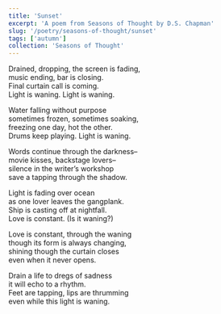 ```yaml
---
title: 'Sunset'
excerpt: 'A poem from Seasons of Thought by D.S. Chapman'
slug: '/poetry/seasons-of-thought/sunset'
tags: ['autumn']
collection: 'Seasons of Thought'
---
```


Drained, dropping, the screen is fading,  
music ending, bar is closing.  
Final curtain call is coming.  
Light is waning. Light is waning.

Water falling without purpose  
sometimes frozen, sometimes soaking,  
freezing one day, hot the other.  
Drums keep playing. Light is waning.

Words continue through the darkness–  
movie kisses, backstage lovers–  
silence in the writer’s workshop  
save a tapping through the shadow.

Light is fading over ocean  
as one lover leaves the gangplank.  
Ship is casting off at nightfall.  
Love is constant. (Is it waning?)

Love is constant, through the waning  
though its form is always changing,  
shining though the curtain closes  
even when it never opens.

Drain a life to dregs of sadness  
it will echo to a rhythm.  
Feet are tapping, lips are thrumming  
even while this light is waning.
